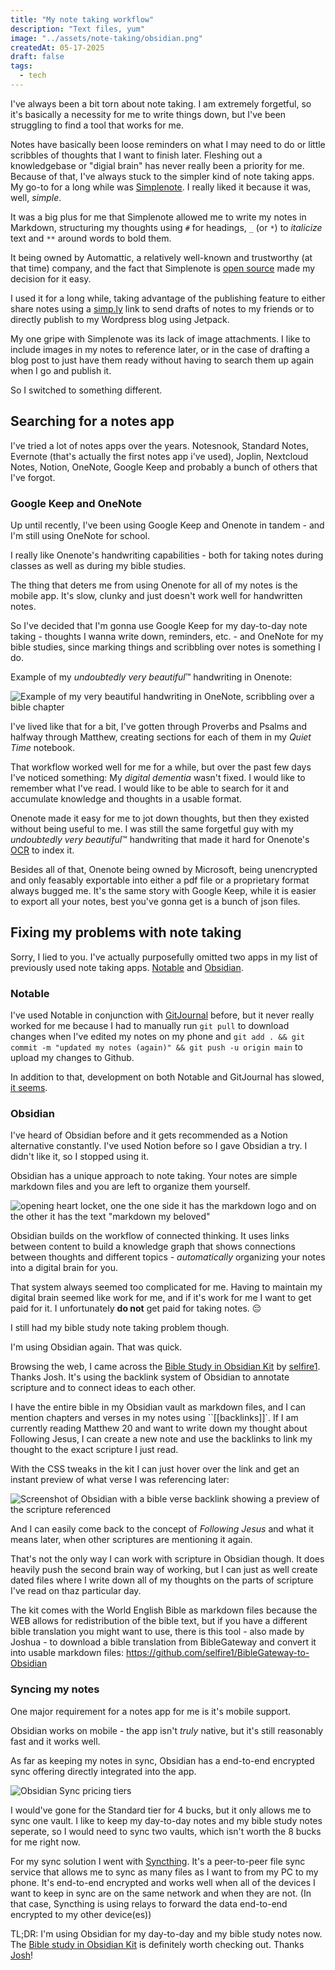 ---
title: "My note taking workflow"
description: "Text files, yum"
image: "../assets/note-taking/obsidian.png"
createdAt: 05-17-2025
draft: false
tags:
  - tech
---

I've always been a bit torn about note taking. I am extremely forgetful, so it's basically a necessity for me to write things down, but I've been struggling to find a tool that works for me.

Notes have basically been loose reminders on what I may need to do or little scribbles of thoughts that I want to finish later. Fleshing out a knowledgebase or "digial brain" has never really been a priority for me.
Because of that, I've always stuck to the simpler kind of note taking apps. My go-to for a long while was [Simplenote](https://simplenote.com/). I really liked it because it was, well, *simple*. 

It was a big plus for me that Simplenote allowed me to write my notes in Markdown, structuring my thoughts using `#` for headings, `_` (or `*`) to _italicize_ text and `**` around words to bold them.

It being owned by Automattic, a relatively well-known and trustworthy (at that time) company, and the fact that Simplenote is [open source](https://github.com/Automattic/simplenote-electron) made my decision for it easy.

I used it for a long while, taking advantage of the publishing feature to either share notes using a [simp.ly](http://simp.ly/p/w6569C) link to send drafts of notes to my friends or to directly publish to my Wordpress blog using Jetpack.

My one gripe with Simplenote was its lack of image attachments. I like to include images in my notes to reference later, or in the case of drafting a blog post to just have them ready without having to search them up again when I go and publish it.

So I switched to something different. 

## Searching for a notes app
I've tried a lot of notes apps over the years. Notesnook, Standard Notes, Evernote (that's actually the first notes app i've used), Joplin, Nextcloud Notes, Notion, OneNote, Google Keep and probably a bunch of others that I've forgot.

### Google Keep and OneNote
Up until recently, I've been using Google Keep and Onenote in tandem - and I'm still using OneNote for school.

I really like Onenote's handwriting capabilities - both for taking notes during classes as well as during my bible studies.

The thing that deters me from using Onenote for all of my notes is the mobile app. It's slow, clunky and just doesn't work well for handwritten notes. 

<YouTube id="TjdERTkRoGM" title="Onenote being whacky" />

So I've decided that I'm gonna use Google Keep for my day-to-day note taking - thoughts I wanna write down, reminders, etc. - and OneNote for my bible studies, since marking things and scribbling over notes is something I do. 

Example of my *undoubtedly very beautiful*™ handwriting in Onenote:

![Example of my very beautiful handwriting in OneNote, scribbling over a bible chapter](../assets/note-taking/onenote_handwriting.png)

I've lived like that for a bit, I've gotten through Proverbs and Psalms and halfway through Matthew, creating sections for each of them in my *Quiet Time* notebook.

That workflow worked well for me for a while, but over the past few days I've noticed something: My *digital dementia* wasn't fixed. I would like to remember what I've read. I would like to be able to search for it and accumulate knowledge and thoughts in a usable format.

Onenote made it easy for me to jot down thoughts, but then they existed without being useful to me. I was still the same forgetful guy with my *undoubtedly very beautiful*™ handwriting that made it hard for Onenote's [OCR](https://en.wikipedia.org/wiki/Optical_character_recognition) to index it.

Besides all of that, Onenote being owned by Microsoft, being unencrypted and only feasably exportable into either a pdf file or a proprietary format always bugged me. It's the same story with Google Keep, while it is easier to export all your notes, best you've gonna get is a bunch of json files.

## Fixing my problems with note taking
Sorry, I lied to you. I've actually purposefully omitted two apps in my list of previously used note taking apps. [Notable](https://notable.md) and [Obsidian](https://obsidian.md).

### Notable
I've used Notable in conjunction with [GitJournal](https://gitjournal.io/) before, but it never really worked for me because I had to manually run ``git pull`` to download changes when I've edited my notes on my phone and ``git add . && git commit -m "updated my notes (again)" && git push -u origin main`` to upload my changes to Github.

In addition to that, development on both Notable and GitJournal has slowed, [it seems](https://github.com/GitJournal/GitJournal/releases/tag/v1.80.0).

### Obsidian
I've heard of Obsidian before and it gets recommended as a Notion alternative constantly. I've used Notion before so I gave Obsidian a try. I didn't like it, so I stopped using it.

Obsidian has a unique approach to note taking. Your notes are simple markdown files and you are left to organize them yourself.

![opening heart locket, one the one side it has the markdown logo and on the other it has the text "markdown my beloved"](../assets/note-taking/makesweet-lz6ggu.gif)

Obsidian builds on the workflow of connected thinking. It uses links between content to build a knowledge graph that shows connections between thoughts and different topics - *automatically* organizing your notes into a digital brain for you.

That system always seemed too complicated for me. Having to maintain my digital brain seemed like work for me, and if it's work for me I want to get paid for it. I unfortunately **do not** get paid for taking notes. 😔

I still had my bible study note taking problem though.

I'm using Obsidian again. That was quick.

Browsing the web, I came across the [Bible Study in Obsidian Kit](https://forum.obsidian.md/t/bible-study-in-obsidian-kit-including-the-bible-in-markdown/12503) by [selfire1](https://joschua.io/about). Thanks Josh.
It's using the backlink system of Obsidian to annotate scripture and to connect ideas to each other.

I have the entire bible in my Obsidian vault as markdown files, and I can mention chapters and verses in my notes using ``[[backlinks]]`. If I am currently reading Matthew 20 and want to write down my thought about Following Jesus, I can create a new note and use the backlinks to link my thought to the exact scripture I just read.

With the CSS tweaks in the kit I can just hover over the link and get an instant preview of what verse I was referencing later:

![Screenshot of Obsidian with a bible verse backlink showing a preview of the scripture referenced](../assets/note-taking/obsidian_backlink_preview.png)

And I can easily come back to the concept of *Following Jesus* and what it means later, when other scriptures are mentioning it again.

That's not the only way I can work with scripture in Obsidian though. It does heavily push the second brain way of working, but I can just as well create dated files where I write down all of my thoughts on the parts of scripture I've read on thaz particular day.

The kit comes with the World English Bible as markdown files because the WEB allows for redistribution of the bible text, but if you have a different bible translation you might want to use, there is this tool - also made by Joshua - to download a bible translation from BibleGateway and convert it into usable markdown files: https://github.com/selfire1/BibleGateway-to-Obsidian

### Syncing my notes
One major requirement for a notes app for me is it's mobile support.

Obsidian works on mobile - the app isn't *truly* native, but it's still reasonably fast and it works well.

As far as keeping my notes in sync, Obsidian has a end-to-end encrypted sync offering directly integrated into the app.

![Obsidian Sync pricing tiers](../assets/note-taking/obsidian_sync_pricing.png)

I would've gone for the Standard tier for 4 bucks, but it only allows me to sync one vault. I like to keep my day-to-day notes and my bible study notes seperate, so I would need to sync two vaults, which isn't worth the 8 bucks for me right now.

For my sync solution I went with [Syncthing](https://syncthing.net). It's a peer-to-peer file sync service that allows me to sync as many files as I want to from my PC to my phone. It's end-to-end encrypted and works well when all of the devices I want to keep in sync are on the same network and when they are not. (In that case, Syncthing is using relays to forward the data end-to-end encrypted to my other device(es))

TL;DR: I'm using Obsidian for my day-to-day and my bible study notes now. The [Bible study in Obsidian Kit](https://forum.obsidian.md/t/bible-study-in-obsidian-kit-including-the-bible-in-markdown/12503) is definitely worth checking out. Thanks [Josh](https://joschua.io/)!